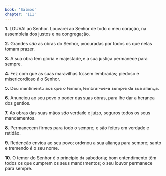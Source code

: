 ```yaml
---
book: 'Salmos'
chapter: '111'
---
```


**1.** LOUVAI ao Senhor. Louvarei ao Senhor de todo o meu coração, na assembleia dos justos e na congregação.

**2.** Grandes *são* as obras do Senhor, procuradas por todos os que nelas tomam prazer.

**3.** A sua obra tem glória e majestade, e a sua justiça permanece para sempre.

**4.** Fez com que as suas maravilhas fossem lembradas; piedoso e misericordioso *é* o Senhor.

**5.** Deu mantimento aos que o temem; lembrar-se-á sempre da sua aliança.

**6.** Anunciou ao seu povo o poder das suas obras, para lhe dar a herança dos gentios.

**7.** As obras das suas mãos *são* verdade e juízo, seguros todos os seus mandamentos.

**8.** Permanecem firmes para todo o sempre; e são feitos em verdade e retidão.

**9.** Redenção enviou ao seu povo; ordenou a sua aliança para sempre; santo e tremendo *é* o seu nome.

**10.** O temor do Senhor é o princípio da sabedoria; bom entendimento têm todos os que cumprem os seus mandamentos; o seu louvor permanece para sempre.
